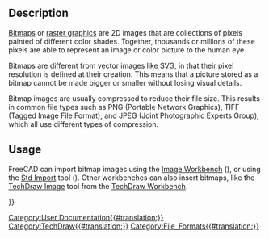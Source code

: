 <languages/>
<translate>

== Description == <!--T:1-->

<!--T:2-->
[https://en.wikipedia.org/wiki/Bitmap Bitmaps] or [https://en.wikipedia.org/wiki/Raster_graphics raster graphics] are 2D images that are collections of pixels painted of different color shades. Together, thousands or millions of these pixels are able to represent an image or color picture to the human eye.

<!--T:3-->
Bitmaps are different from vector images like [[SVG|SVG]], in that their pixel resolution is defined at their creation. This means that a picture stored as a bitmap cannot be made bigger or smaller without losing visual details.

<!--T:4-->
Bitmap images are usually compressed to reduce their file size. This results in common file types such as PNG (Portable Network Graphics), TIFF (Tagged Image File Format), and JPEG (Joint Photographic Experts Group), which all use different types of compression.

==Usage== <!--T:5-->

<!--T:6-->
FreeCAD can import bitmap images using the [[Image Workbench|Image Workbench]] ({{VersionMinus|0.20}}), or using the [[Std_Import|Std Import]] tool ({{VersionPlus|0.21}}). Other workbenches can also insert bitmaps, like the [[TechDraw Image|TechDraw Image]] tool from the [[TechDraw Workbench|TechDraw Workbench]].

</translate>
{{Userdocnavi{{#translation:}}}}
[[Category:User Documentation{{#translation:}}]]
[[Category:TechDraw{{#translation:}}]]
[[Category:File_Formats{{#translation:}}]]